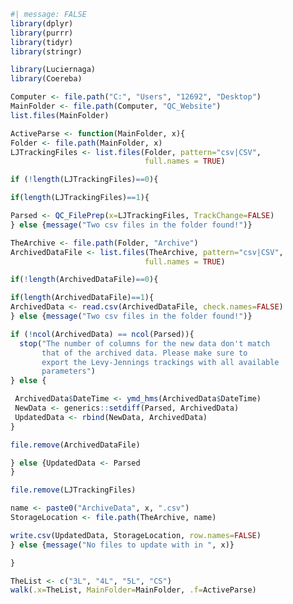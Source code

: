 

```r
#| message: FALSE
library(dplyr)
library(purrr)
library(tidyr)
library(stringr)

library(Luciernaga)
library(Coereba)
```

```r
Computer <- file.path("C:", "Users", "12692", "Desktop")
MainFolder <- file.path(Computer, "QC_Website")
list.files(MainFolder)
```

```r
ActiveParse <- function(MainFolder, x){
Folder <- file.path(MainFolder, x)
LJTrackingFiles <- list.files(Folder, pattern="csv|CSV",
                              full.names = TRUE)

if (!length(LJTrackingFiles)==0){

if(length(LJTrackingFiles)==1){

Parsed <- QC_FilePrep(x=LJTrackingFiles, TrackChange=FALSE)
} else {message("Two csv files in the folder found!")}

TheArchive <- file.path(Folder, "Archive")
ArchivedDataFile <- list.files(TheArchive, pattern="csv|CSV",
                              full.names = TRUE)

if(!length(ArchivedDataFile)==0){

if(length(ArchivedDataFile)==1){
ArchivedData <- read.csv(ArchivedDataFile, check.names=FALSE)
} else {message("Two csv files in the folder found!")}

if (!ncol(ArchivedData) == ncol(Parsed)){
  stop("The number of columns for the new data don't match
       that of the archived data. Please make sure to 
       export the Levy-Jennings trackings with all available
       parameters")
} else {

 ArchivedData$DateTime <- ymd_hms(ArchivedData$DateTime)
 NewData <- generics::setdiff(Parsed, ArchivedData)
 UpdatedData <- rbind(NewData, ArchivedData)
}

file.remove(ArchivedDataFile)

} else {UpdatedData <- Parsed
}

file.remove(LJTrackingFiles)

name <- paste0("ArchiveData", x, ".csv")
StorageLocation <- file.path(TheArchive, name)

write.csv(UpdatedData, StorageLocation, row.names=FALSE)
} else {message("No files to update with in ", x)}

}
```

```r
TheList <- c("3L", "4L", "5L", "CS")
walk(.x=TheList, MainFolder=MainFolder, .f=ActiveParse)
```


